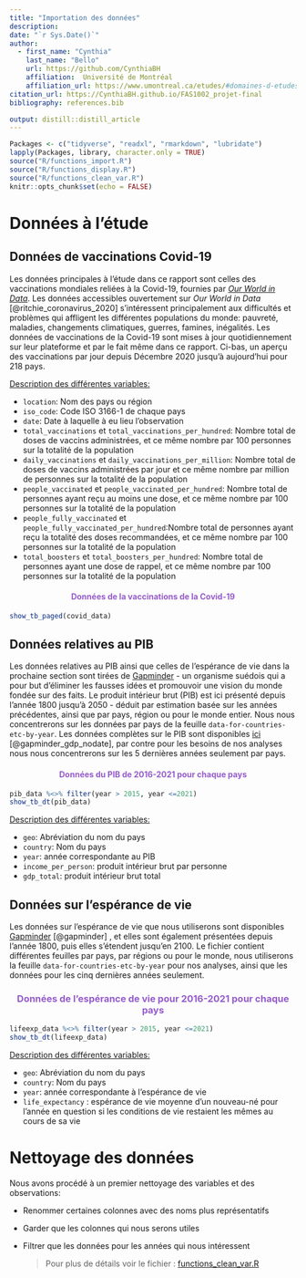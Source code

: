```yaml
---
title: "Importation des données"
description: 
date: "`r Sys.Date()`"
author:
  - first_name: "Cynthia" 
    last_name: "Bello"
    url: https://github.com/CynthiaBH
    affiliation:  Université de Montréal
    affiliation_url: https://www.umontreal.ca/etudes/#domaines-d-etudes
citation_url: https://CynthiaBH.github.io/FAS1002_projet-final
bibliography: references.bib

output: distill::distill_article
---
```


```r
Packages <- c("tidyverse", "readxl", "rmarkdown", "lubridate")
lapply(Packages, library, character.only = TRUE)
source("R/functions_import.R")
source("R/functions_display.R")
source("R/functions_clean_var.R")
knitr::opts_chunk$set(echo = FALSE)

```

# Données à l'étude

## Données de vaccinations Covid-19

Les données principales à l'étude dans ce rapport sont celles des vaccinations mondiales reliées à la Covid-19, fournies par [*Our World in Data*](https://ourworldindata.org/covid-vaccinations). Les données accessibles ouvertement sur *Our World in Data* [@ritchie_coronavirus_2020] s'intéressent principalement aux difficultés et problèmes qui affligent les différentes populations du monde: pauvreté, maladies, changements climatiques, guerres, famines, inégalités. Les données de vaccinations de la Covid-19 sont mises à jour quotidiennement sur leur plateforme et par le fait même dans ce rapport. Ci-bas, un aperçu des vaccinations par jour depuis Décembre 2020 jusqu'à aujourd'hui pour 218 pays.

[Description des différentes variables:]{.ul}

-   `location`: Nom des pays ou région
-   `iso_code`: Code ISO 3166-1 de chaque pays
-   `date`: Date à laquelle à eu lieu l'observation
-   `total_vaccinations` et `total_vaccinations_per_hundred`: Nombre total de doses de vaccins administrées, et ce même nombre par 100 personnes sur la totalité de la population
-   `daily_vaccinations` et `daily_vaccinations_per_million`: Nombre total de doses de vaccins administrées par jour et ce même nombre par million de personnes sur la totalité de la population
-   `people_vaccinated` et `people_vaccinated_per_hundred`: Nombre total de personnes ayant reçu au moins une dose, et ce même nombre par 100 personnes sur la totalité de la population
-   `people_fully_vaccinated` et `people_fully_vaccinated_per_hundred`:Nombre total de personnes ayant reçu la totalité des doses recommandées, et ce même nombre par 100 personnes sur la totalité de la population
-   `total_boosters` et `total_boosters_per_hundred`: Nombre total de personnes ayant une dose de rappel, et ce même nombre par 100 personnes sur la totalité de la population

#### Données de la vaccinations de la Covid-19 {style="text-align:center; color:#955BCC"}

```r

show_tb_paged(covid_data)
```

## Données relatives au PIB

| Les données relatives au PIB ainsi que celles de l'espérance de vie dans la prochaine section sont tirées de [Gapminder](https://www.gapminder.org) - un organisme suédois qui a pour but d'éliminer les fausses idées et promouvoir une vision du monde fondée sur des faits. Le produit intérieur brut (PIB) est ici présenté depuis l'année 1800 jusqu'à 2050 - déduit par estimation basée sur les années précédentes, ainsi que par pays, région ou pour le monde entier. Nous nous concentrerons sur les données par pays de la feuille `data-for-countries-etc-by-year`. Les données complètes sur le PIB sont disponibles [ici](https://www.gapminder.org/data/documentation/gd001/) [@gapminder_gdp_nodate], par contre pour les besoins de nos analyses nous nous concentrerons sur les 5 dernières années seulement par pays.

#### Données du PIB de 2016-2021 pour chaque pays {style="text-align:center; color:#955BCC"}

```r
pib_data %<>% filter(year > 2015, year <=2021)
show_tb_dt(pib_data)
```

[Description des différentes variables:]{.ul}

-   `geo`: Abréviation du nom du pays
-   `country`: Nom du pays
-   `year`: année correspondante au PIB
-   `income_per_person`: produit intérieur brut par personne
-   `gdp_total`: produit intérieur brut total

## Données sur l'espérance de vie

Les données sur l'espérance de vie que nous utiliserons sont disponibles [Gapminder](https://www.gapminder.org/data/documentation/gd004/) [@gapminder] , et elles sont également présentées depuis l'année 1800, puis elles s'étendent jusqu'en 2100. Le fichier contient différentes feuilles par pays, par régions ou pour le monde, nous utiliserons la feuille `data-for-countries-etc-by-year` pour nos analyses, ainsi que les données pour les cinq dernières années seulement.

### Données de l'espérance de vie pour 2016-2021 pour chaque pays {style="text-align:center; color:#955BCC"}

```r
lifeexp_data %<>% filter(year > 2015, year <=2021)
show_tb_dt(lifeexp_data)

```

[Description des différentes variables:]{.ul}

-   `geo`: Abréviation du nom du pays
-   `country`: Nom du pays
-   `year`: année correspondante à l'espérance de vie
-   `life_expectancy` : espérance de vie moyenne d'un nouveau-né pour l'année en question si les conditions de vie restaient les mêmes au cours de sa vie

# Nettoyage des données

Nous avons procédé à un premier nettoyage des variables et des observations:

-   Renommer certaines colonnes avec des noms plus représentatifs

-   Garder que les colonnes qui nous serons utiles

-   Filtrer que les données pour les années qui nous intéressent

    > Pour plus de détails voir le fichier : [functions_clean_var.R](https://github.com/CynthiaBH/FAS1002_projet-final/blob/main/R/functions_clean_var.R)
